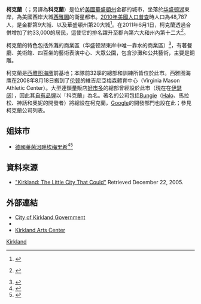 {{Infobox settlement
| official_name            = 柯克兰
| native_name              = Kirkland
| settlement_type          = [[城市|城市]]
| nickname                 = The Little City That Could
| motto                    =

<!-- 圖片 -->
| image_skyline            = 
| imagesize                =
| image_caption            = 
| image_flag               = 
| image_seal               = <!-- 檔案不存在 Seal_of_Kirkland,_Washington.png ，可從英文維基百科取得 -->

<!-- 地圖 -->
| image_map = King_County_Washington_Incorporated_and_Unincorporated_areas_Kirkland_Highlighted.svg
| mapsize                  = 250px
| map_caption              = 柯克兰位置圖
| image_map1               =
| mapsize1                 =
| map_caption1             =

<!-- 行政區 -->
| subdivision_type         = [[國家|國家]]
| subdivision_name         = [[美國|美國]]
| subdivision_type1        = [[州|州]]
| subdivision_name1        = [[華盛頓州|華盛頓州]]
| subdivision_type2        = [[郡|郡]]
| subdivision_name2        = [[金郡_(華盛頓州)|金郡]]

<!-- 政府 -->
| government_footnotes     =
| government_type          = 
| leader_title             = [[市長|市長]]
| leader_name              = 瓊·麥克布萊德<br/>Joan McBride<ref>{{Cite web |url=http://www.ci.kirkland.wa.us/depart/council/Meet_The_Council.htm |title=存档副本 |access-date=2011-09-11 |archive-url=https://web.archive.org/web/20091217112551/http://www.ci.kirkland.wa.us/depart/council/Meet_The_Council.htm |archive-date=2009-12-17 |dead-url=yes }}</ref>
| leader_title1            =
| leader_name1             =
| established_title        = 成立
| established_date         = 1888年
| established_title2       = 法人化
| established_date2        = 1905年

<!-- 地區 -->
| unit_pref  =  Imperial
| area_footnotes           =
| area_magnitude           =
| area_total_sq_mi         = 11.0
| area_total_km2           = 28.5
| area_land_sq_mi          = 10.7
| area_land_km2            = 27.7
| area_water_sq_mi         = 0.3
| area_water_km2           = 0.9

<!-- 人口 -->
| population_as_of         = [[2010美國人口普查|2010年]]
| population_footnotes     =
| population_total         = 48787
| population_density_km2   = 1628.8
| population_density_sq_mi = 4220.3

<!-- 基本資料 -->
| timezone                 = [[太平洋時區|PST]]
| utc_offset               = -8
| timezone_DST             = PDT
| utc_offset_DST           = -7
| elevation_footnotes      =
| elevation_m              = 4-152
| elevation_ft             = 14-500
| coordinates_display      = inline,title
| coordinates_type         = region:US_type:city
|latd = 47 |latm = 41 |lats = 9 |latNS = N
|longd = 122 |longm = 11 |longs = 30 |longEW = W

<!-- 其它 -->
| postal_code_type         = [[美國郵遞區號|郵遞區號]]
| postal_code              = 98033, 98034, 98083
| area_code                = [[北美洲电话区号列表|425]]
| blank_name               = [[聯邦資訊處理標準|FIPS碼]]
| blank_info               = 53-35940{{GR|2}}
| blank1_name              = [[地名資訊系統編號|地名資訊系統編號]]
| blank1_info              = 1512352{{GR|3}}
| website                  = http://www.ci.kirkland.wa.us
| footnotes                =
}}

'''柯克蘭'''（{{lang-en|Kirkland}}；另譯為'''科克蘭'''）是位於[[美國|美國]][[華盛頓州|華盛頓州]]金郡的城市，坐落於[[华盛顿湖|华盛顿湖]]東岸，為美國西岸大城[[西雅圖|西雅圖]]的衛星都市。[[2010年美國人口普查|2010年美國人口普查]]時人口為48,787人，是金郡第9大城、以及華盛頓州第20大城<ref>{{cite web | url = http://www.census.gov/popest/cities/files/SUB-EST2006_53.csv | title = Subcounty population estimates: Washington 2000-2006 | format = [[comma-separated_values|CSV]] | publisher = [[United_States_Census_Bureau|United States Census Bureau]], Population Division | date = 2007-06-28 | accessdate = 2008-05-28 | archive-url = https://web.archive.org/web/20110604162417/http://www.census.gov/popest/cities/files/SUB-EST2006_53.csv | archive-date = 2011-06-04 | dead-url = yes }}</ref>。在2011年6月1日，柯克蘭透過合併增加了約33,000的居民，這使它的排名躍升至郡內第六大和州內第十二大<ref>{{cite web | url = http://www.ci.kirkland.wa.us/News_Room/NR121609annexaccept.htm|title = City Council accepts annexation | publisher=City of Kirkland|accessdate = 2009-12-25}} {{Dead link|date=October 2010|bot=H3llBot}}</ref>。

柯克蘭的特色包括外灘的商業區（华盛顿湖東岸中唯一靠水的商業區）<ref>{{cite news |title= Kirkland's downtown dilemma rules to save local flavor could price it out of existence |author= Peyton Whitely |newspaper= The Seattle Times |date= 1998-02-25 |url= http://www.thefreelibrary.com/KIRKLAND%27S+DOWNTOWN+DILEMMA+RULES+TO+SAVE+LOCAL+FLAVOR+COULD+PRICE+IT...-a064745559 |accessdate= 2010-08-14 }}{{Dead link}}</ref>，有著餐廳、美術館、四百坐的藝術表演中心、大眾公園，包含沙灘和公共藝術，主要是銅雕。

柯克蘭是[[西雅图海鹰|西雅图海鹰]]前基地；本隊前32季的總部和訓練所皆位於此市。西雅图海鹰在2008年8月18日搬到了[[伦顿_(华盛顿州)|伦顿]]的維吉尼亞梅森體育中心（Virginia Mason Athletic Center）。大型連鎖量販店[[好市多|好市多]]的總部曾經設於此市（現在在[[伊瑟阔_(华盛顿州)|伊瑟阔]]），因此其[[好市多#自有品牌|自有品牌]]以「科克蘭」為名。著名的公司包括[[Bungie|Bungie]]（[[最後一戰|Halo]]、馬拉松、神話和奧妮的開發者）將總設在柯克蘭，[[Google|Google]]的開發部門也設在此；參見柯克蘭公司列表。

==姐妹市==
* {{flagicon|Germany}} [[德國|德國]][[莱茵河畔埃梅里希|莱茵河畔埃梅里希]]<ref>{{cite web|url=http://www.sister-cities.org/icrc/directory/usa/WA |publisher=Sister Cities International |title=Washington sister cities |deadurl=yes |archiveurl=https://web.archive.org/web/20081001202933/http://www.sister-cities.org/icrc/directory/USA/WA |archivedate=2008-10-01 }}</ref><ref>{{cite web|url=http://www.ltgov.wa.gov/International/Washington%20Organizations/Sisters/ |author=Washington State Lieutenant Governor's Office |title=Sister Relationships |deadurl=yes |archiveurl=https://web.archive.org/web/20121105144331/http://www.ltgov.wa.gov/International/Washington%20Organizations/Sisters/ |archivedate=2012-11-05 }}</ref>

==資料來源==
* [https://web.archive.org/web/20080908103432/http://www.kirkland100.com/history_aboutkirkland.htm "Kirkland: The Little City That Could"] Retrieved December 22, 2005.
{{Reflist}}

==外部連結==
{{Commonscat|Kirkland, Washington|柯克兰 (华盛顿州)}}
* [https://web.archive.org/web/20110406040155/http://www.ci.kirkland.wa.us/ City of Kirkland Government]
* {{dmoz|Regional/North_America/United_States/Washington/Localities/K/Kirkland}}
* [http://www.kirklandartscenter.org/ Kirkland Arts Center] {{Wayback|url=http://www.kirklandartscenter.org/ |date=20210226182901 }}

{{Washington}}

[[Category:華盛頓州城市|Kirkland]]